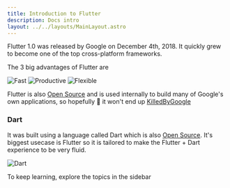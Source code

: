 ```yaml
---
title: Introduction to Flutter
description: Docs intro
layout: ../../layouts/MainLayout.astro
---
```


Flutter 1.0 was released by Google on December 4th, 2018. It quickly grew to become one of the top cross-platform frameworks.

The 3 big advantages of Flutter are

![Fast](../images/fast.png)
![Productive](../images/productive.png)
![Flexible](../images/flexible.png)

Flutter is also [Open Source](https://github.com/flutter/flutter) and is used internally to build many of Google's own applications, so hopefully 🤞 it won't end up [KilledByGoogle](https://killedbygoogle.com)

### Dart

It was built using a language called Dart which is also [Open Source](https://github.com/dart-lang/sdk). It's biggest usecase is Flutter so it is tailored to make the Flutter + Dart experience to be very fluid.

![Dart](../images/dart.png)

To keep learning, explore the topics in the sidebar
